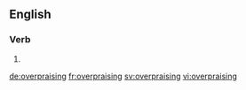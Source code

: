 ==English==

===Verb===
{{head|en}}

# {{present participle of|overpraise}}

[[de:overpraising]]
[[fr:overpraising]]
[[sv:overpraising]]
[[vi:overpraising]]